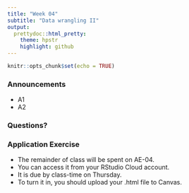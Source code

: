 ```yaml
---
title: "Week 04"
subtitle: "Data wrangling II"
output: 
  prettydoc::html_pretty:
    theme: hpstr
    highlight: github
---
```


```r
knitr::opts_chunk$set(echo = TRUE)
```

### Announcements

- A1
- A2

### Questions?


### Application Exercise

- The remainder of class will be spent on AE-04. 
- You can access it from your RStudio Cloud account. 
- It is due by class-time on Thursday. 
- To turn it in, you should upload your .html file to Canvas.